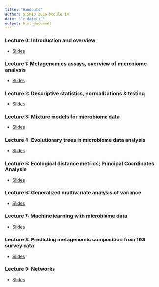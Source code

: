 ```yaml
---
title: "Handouts"
author: SISMID 2016 Module 14
date: "`r date()`"
output: html_document
---
```


### **Lecture 0: Introduction and overview**

+ [Slides](2016-SISMID-14-00.pdf)


### **Lecture 1: Metagenomics assays, overview of microbiome analysis**

+ [Slides](2016-SISMID-14-01.pdf)

### **Lecture 2: Descriptive statistics, normalizations & testing**

+ [Slides](2016-SISMID-14-02.pdf)

### **Lecture 3: Mixture models for microbiome data**

+ [Slides](2016-SISMID-14-03.pdf)

### **Lecture 4: Evolutionary trees in microbiome data analysis**

+ [Slides](2016-SISMID-14-04.pdf)

### **Lecture 5: Ecological distance metrics; Principal Coordinates Analysis**

+ [Slides](2016-SISMID-14-05.pdf)

### **Lecture 6: Generalized multivariate analysis of variance**

+ [Slides](2016-SISMID-14-06.pdf)

### **Lecture 7: Machine learning with microbiome data**

+ [Slides](2016-SISMID-14-07.pdf)

### **Lecture 8: Predicting metagenomic composition from 16S survey data**

+ [Slides](2016-SISMID-14-08.pdf)

### **Lecture 9: Networks**

+ [Slides](2016-SISMID-14-09.pdf)